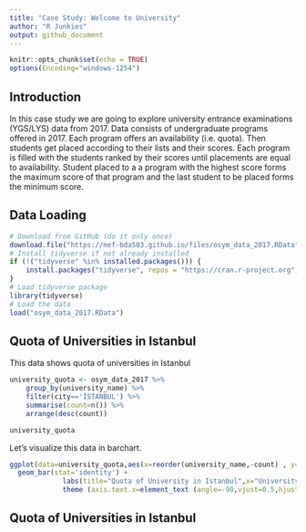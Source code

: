 ---
title: "Case Study: Welcome to University"
author: "R Junkies"
output: github_document
---


```{r setup, include=FALSE}
knitr::opts_chunk$set(echo = TRUE)
options(Encoding="windows-1254")
```

## Introduction

In this case study we are going to explore university entrance examinations (YGS/LYS) data from 2017. Data consists of undergraduate programs offered in 2017. Each program offers an availability (i.e. quota). Then students get placed according to their lists and their scores. Each program is filled with the students ranked by their scores until placements are equal to availability. Student placed to a a program with the highest score forms the maximum score of that program and the last student to be placed forms the minimum score.

## Data Loading

```{r, include=TRUE, message=FALSE}
# Download from GitHub (do it only once)
download.file("https://mef-bda503.github.io/files/osym_data_2017.RData", "osym_data_2017.RData")
# Install tidyverse if not already installed
if (!("tidyverse" %in% installed.packages())) {
    install.packages("tidyverse", repos = "https://cran.r-project.org")
}
# Load tidyverse package
library(tidyverse)
# Load the data
load("osym_data_2017.RData")
```


## Quota of Universities in Istanbul

This data shows quota of universities in Istanbul

```{r, include=TRUE}
university_quota <- osym_data_2017 %>%
    group_by(university_name) %>%
    filter(city=='İSTANBUL') %>%
    summarise(count=n()) %>%
    arrange(desc(count))

university_quota

```

Let's visualize this data in barchart.

```{r, include=TRUE}
ggplot(data=university_quota,aes(x=reorder(university_name,-count) , y=count)) +
  geom_bar(stat='identity') +
             labs(title="Quota of University in Istanbul",x="University Name",y="Count", fill="") +
             theme (axis.text.x=element_text (angle=-90,vjust=0.5,hjust=0))

```

## Quota of Universities in Istanbul